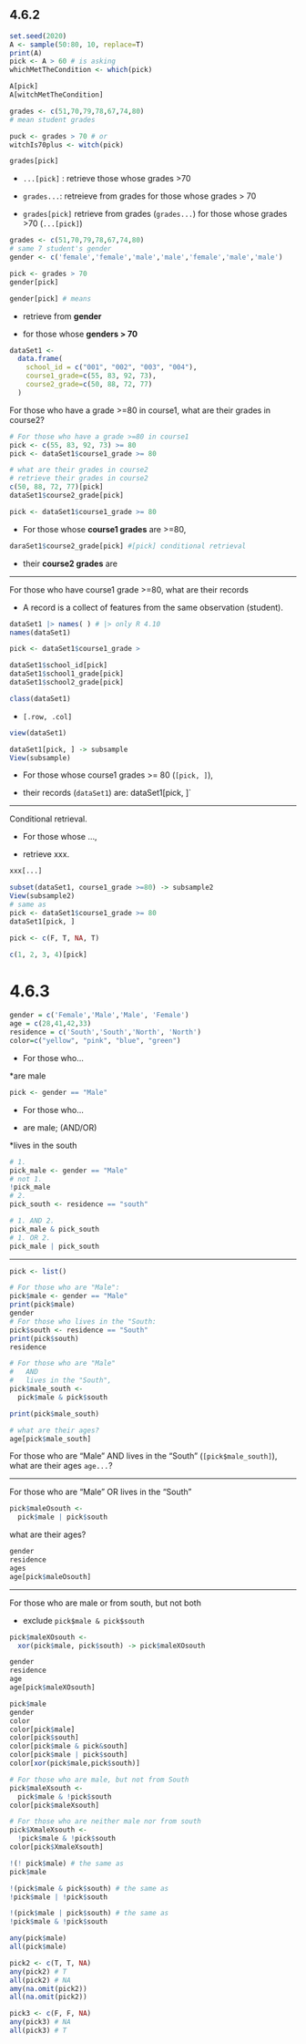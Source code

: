
## 4.6.2

```r
set.seed(2020)
A <- sample(50:80, 10, replace=T)
print(A)
pick <- A > 60 # is asking 
whichMetTheCondition <- which(pick)
```

```r
A[pick]
A[witchMetTheCondition]
```

```r
grades <- c(51,70,79,78,67,74,80)
# mean student grades
```

```r
puck <- grades > 70 # or
witchIs70plus <- witch(pick)
```

```r
grades[pick]
```

  * `...[pick]` : retrieve those whose grades >70
  
  * `grades...`: retreieve from grades for those whose grades > 70
  
  * `grades[pick]` retrieve from grades (`grades...`) for those whose grades >70 (`...[pick]`)
  

```r
grades <- c(51,70,79,78,67,74,80)
# same 7 student's gender
gender <- c('female','female','male','male','female','male','male')
```
```r
pick <- grades > 70
gender[pick]
```

```r
gender[pick] # means
```

  * retrieve from **gender**
  
  * for those whose **genders > 70**
  

```r
dataSet1 <- 
  data.frame(
    school_id = c("001", "002", "003", "004"),
    course1_grade=c(55, 83, 92, 73),
    course2_grade=c(50, 88, 72, 77)
  )
```

For those who have a grade >=80 in course1, what are their grades in course2?

```r
# For those who have a grade >=80 in course1
pick <- c(55, 83, 92, 73) >= 80
pick <- dataSet1$course1_grade >= 80

# what are their grades in course2
# retrieve their grades in course2
c(50, 88, 72, 77)[pick]
dataSet1$course2_grade[pick]
```

```r
pick <- dataSet1$course1_grade >= 80
```
  * For those whose **course1 grades** are >=80,

```r
daraSet1$course2_grade[pick] #[pick] conditional retrieval
```

  * their **course2 grades** are 

***

For those who have course1 grade >=80,  what are their records

  * A record is a collect of features from the same observation (student).

```r
dataSet1 |> names( ) # |> only R 4.10
names(dataSet1)

pick <- dataSet1$course1_grade >
```
```r
dataSet1$school_id[pick]
dataSet1$school1_grade[pick]
dataSet1$school2_grade[pick]
```

```r
class(dataSet1)
```

  * `[.row, .col]`
  
```r
view(dataSet1)
```

```r
dataSet1[pick, ] -> subsample
View(subsample)
```

  * For those whose course1 grades >= 80 (`[pick, ]`),
  
  * their records (`dataSet1`) are: dataSet1[pick, ]`
  
***
Conditional retrieval.

  * For those whose ...,
  
  * retrieve xxx.

```r
xxx[...]
```

```r
subset(dataSet1, course1_grade >=80) -> subsample2
View(subsample2)
# same as
pick <- dataSet1$course1_grade >= 80
dataSet1[pick, ]
```

```r
pick <- c(F, T, NA, T)

c(1, 2, 3, 4)[pick]
```


# 4.6.3

```r
gender = c('Female','Male','Male', 'Female')
age = c(28,41,42,33)
residence = c('South','South','North', 'North')
color=c("yellow", "pink", "blue", "green")
```

  * For those who...
  
   *are male

```r
pick <- gender == "Male"
```

  * For those who...
  
   * are male; (AND/OR)
   
   *lives in the south

```r
# 1.
pick_male <- gender == "Male"
# not 1.
!pick_male
# 2.
pick_south <- residence == "south"
```

```r
# 1. AND 2.
pick_male & pick_south
# 1. OR 2.
pick_male | pick_south
```

***

```r
pick <- list()
```

```r
# For those who are "Male": 
pick$male <- gender == "Male"
print(pick$male)
gender
# For those who lives in the "South:
pick$south <- residence == "South"
print(pick$south)
residence
```

```r
# For those who are "Male" 
#   AND
#   lives in the "South",
pick$male_south <- 
  pick$male & pick$south

print(pick$male_south)

# what are their ages?
age[pick$male_south]
```

For those who are “Male” AND lives in the “South”
(`[pick$male_south]`), what are their ages `age...`?


***

For those who are “Male” OR lives in the “South”

```r
pick$maleOsouth <-
  pick$male | pick$south
```

what are their ages?

```r
gender
residence
ages
age[pick$maleOsouth]
```

***

For those who are male or from south, but not both

  * exclude `pick$male & pick$south`
  
```r
pick$maleXOsouth <-
  xor(pick$male, pick$south) -> pick$maleXOsouth

gender
residence
age
age[pick$maleXOsouth]
```

```r
pick$male
gender
color
color[pick$male]
color[pick$south]
color[pick$male & pick&south]
color[pick$male | pick$south]
color[xor(pick$male,pick$south)]
```

```r
# For those who are male, but not from South
pick$maleXsouth <- 
  pick$male & !pick$south
color[pick$maleXsouth]

# For those who are neither male nor from south
pick$XmaleXsouth <-
  !pick$male & !pick$south
color[pick$XmaleXsouth]
```

```r
!(! pick$male) # the same as
pick$male
```

```r
!(pick$male & pick$south) # the same as
!pick$male | !pick$south
```

```r
!(pick$male | pick$south) # the same as
!pick$male & !pick$south
```

```r
any(pick$male)
all(pick$male)
```

```r
pick2 <- c(T, T, NA)
any(pick2) # T
all(pick2) # NA
amy(na.omit(pick2))
all(na.omit(pick2))
```

```r
pick3 <- c(F, F, NA)
any(pick3) # NA
all(pick3) # T
```



